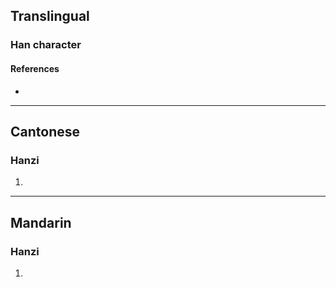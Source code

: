 {{character info}}
==Translingual==

===Han character===
{{Han char|rn=75|rad=木|as=09|sn=13|four=|canj=DTLK|ids=⿰木英}}

====References====
* {{Han ref|kx=0540.210|dkj=15162|dj=0928.060|hdz=21243.070|uh=6967|ud=26983}}

----

==Cantonese==

===Hanzi===
{{yue-hanzi|jyut=[[joeng1]]|y=yeung1}}

# {{rfdef|yue|sort=木09}}

----

==Mandarin==

===Hanzi===
{{cmn-hanzi|pin=[[yǎng]] ([[yang3]])|wg=yang<sup>3</sup>}}

# {{rfdef|cmn|sort=木09}}